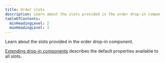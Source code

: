 ```yaml
---
title: Order slots
description: Learn about the slots provided in the order drop-in component.
tableOfContents:
  minHeadingLevel: 2
  maxHeadingLevel: 3
---
```


Learn about the slots provided in the order drop-in component.

[Extending drop-in components](/dropins/all/extending/) describes the default properties available to all slots.
